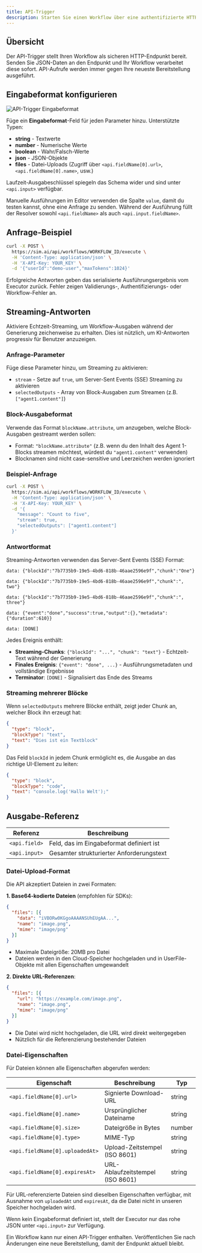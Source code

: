 ```yaml
---
title: API-Trigger
description: Starten Sie einen Workflow über eine authentifizierte HTTP-Anfrage
---
```



## Übersicht

Der API-Trigger stellt Ihren Workflow als sicheren HTTP-Endpunkt bereit. Senden Sie JSON-Daten an den Endpunkt und Ihr Workflow verarbeitet diese sofort. API-Aufrufe werden immer gegen Ihre neueste Bereitstellung ausgeführt.

## Eingabeformat konfigurieren

<div className='flex justify-center my-6'>
  <Image
    src='/static/triggers/api-trigger-light.png'
    alt='API-Trigger Eingabeformat'
    width={400}
    height={250}
    className='rounded-xl border border-border shadow-sm'
  />
</div>

Füge ein **Eingabeformat**-Feld für jeden Parameter hinzu. Unterstützte Typen:

- **string** - Textwerte
- **number** - Numerische Werte
- **boolean** - Wahr/Falsch-Werte
- **json** - JSON-Objekte
- **files** - Datei-Uploads (Zugriff über `<api.fieldName[0].url>`, `<api.fieldName[0].name>`, usw.)

Laufzeit-Ausgabeschlüssel spiegeln das Schema wider und sind unter `<api.input>` verfügbar.

Manuelle Ausführungen im Editor verwenden die Spalte `value`, damit du testen kannst, ohne eine Anfrage zu senden. Während der Ausführung füllt der Resolver sowohl `<api.fieldName>` als auch `<api.input.fieldName>`.

## Anfrage-Beispiel

```bash
curl -X POST \
  https://sim.ai/api/workflows/WORKFLOW_ID/execute \
  -H 'Content-Type: application/json' \
  -H 'X-API-Key: YOUR_KEY' \
  -d '{"userId":"demo-user","maxTokens":1024}'
```

Erfolgreiche Antworten geben das serialisierte Ausführungsergebnis vom Executor zurück. Fehler zeigen Validierungs-, Authentifizierungs- oder Workflow-Fehler an.

## Streaming-Antworten

Aktiviere Echtzeit-Streaming, um Workflow-Ausgaben während der Generierung zeichenweise zu erhalten. Dies ist nützlich, um KI-Antworten progressiv für Benutzer anzuzeigen.

### Anfrage-Parameter

Füge diese Parameter hinzu, um Streaming zu aktivieren:

- `stream` - Setze auf `true`, um Server-Sent Events (SSE) Streaming zu aktivieren
- `selectedOutputs` - Array von Block-Ausgaben zum Streamen (z.B. `["agent1.content"]`)

### Block-Ausgabeformat

Verwende das Format `blockName.attribute`, um anzugeben, welche Block-Ausgaben gestreamt werden sollen:
- Format: `"blockName.attribute"` (z.B. wenn du den Inhalt des Agent 1-Blocks streamen möchtest, würdest du `"agent1.content"` verwenden)
- Blocknamen sind nicht case-sensitive und Leerzeichen werden ignoriert

### Beispiel-Anfrage

```bash
curl -X POST \
  https://sim.ai/api/workflows/WORKFLOW_ID/execute \
  -H 'Content-Type: application/json' \
  -H 'X-API-Key: YOUR_KEY' \
  -d '{
    "message": "Count to five",
    "stream": true,
    "selectedOutputs": ["agent1.content"]
  }'
```

### Antwortformat

Streaming-Antworten verwenden das Server-Sent Events (SSE) Format:

```
data: {"blockId":"7b7735b9-19e5-4bd6-818b-46aae2596e9f","chunk":"One"}

data: {"blockId":"7b7735b9-19e5-4bd6-818b-46aae2596e9f","chunk":", two"}

data: {"blockId":"7b7735b9-19e5-4bd6-818b-46aae2596e9f","chunk":", three"}

data: {"event":"done","success":true,"output":{},"metadata":{"duration":610}}

data: [DONE]
```

Jedes Ereignis enthält:
- **Streaming-Chunks**: `{"blockId": "...", "chunk": "text"}` - Echtzeit-Text während der Generierung
- **Finales Ereignis**: `{"event": "done", ...}` - Ausführungsmetadaten und vollständige Ergebnisse
- **Terminator**: `[DONE]` - Signalisiert das Ende des Streams

### Streaming mehrerer Blöcke

Wenn `selectedOutputs` mehrere Blöcke enthält, zeigt jeder Chunk an, welcher Block ihn erzeugt hat:

```json
{
  "type": "block",
  "blockType": "text",
  "text": "Dies ist ein Textblock"
}
```

Das Feld `blockId` in jedem Chunk ermöglicht es, die Ausgabe an das richtige UI-Element zu leiten:

```json
{
  "type": "block",
  "blockType": "code",
  "text": "console.log('Hallo Welt');"
}
```

## Ausgabe-Referenz

| Referenz | Beschreibung |
|-----------|-------------|
| `<api.field>` | Feld, das im Eingabeformat definiert ist |
| `<api.input>` | Gesamter strukturierter Anforderungstext |

### Datei-Upload-Format

Die API akzeptiert Dateien in zwei Formaten:

**1. Base64-kodierte Dateien** (empfohlen für SDKs):

```json
{
  "files": [{
    "data": "iVBORw0KGgoAAAANSUhEUgAA...",
    "name": "image.png",
    "mime": "image/png"
  }]
}
```

- Maximale Dateigröße: 20MB pro Datei
- Dateien werden in den Cloud-Speicher hochgeladen und in UserFile-Objekte mit allen Eigenschaften umgewandelt

**2. Direkte URL-Referenzen**:

```json
{
  "files": [{
    "url": "https://example.com/image.png",
    "name": "image.png",
    "mime": "image/png"
  }]
}
```

- Die Datei wird nicht hochgeladen, die URL wird direkt weitergegeben
- Nützlich für die Referenzierung bestehender Dateien

### Datei-Eigenschaften

Für Dateien können alle Eigenschaften abgerufen werden:

| Eigenschaft | Beschreibung | Typ |
|----------|-------------|------|
| `<api.fieldName[0].url>` | Signierte Download-URL | string |
| `<api.fieldName[0].name>` | Ursprünglicher Dateiname | string |
| `<api.fieldName[0].size>` | Dateigröße in Bytes | number |
| `<api.fieldName[0].type>` | MIME-Typ | string |
| `<api.fieldName[0].uploadedAt>` | Upload-Zeitstempel (ISO 8601) | string |
| `<api.fieldName[0].expiresAt>` | URL-Ablaufzeitstempel (ISO 8601) | string |

Für URL-referenzierte Dateien sind dieselben Eigenschaften verfügbar, mit Ausnahme von `uploadedAt` und `expiresAt`, da die Datei nicht in unseren Speicher hochgeladen wird.

Wenn kein Eingabeformat definiert ist, stellt der Executor nur das rohe JSON unter `<api.input>` zur Verfügung.

<Callout type="warning">
Ein Workflow kann nur einen API-Trigger enthalten. Veröffentlichen Sie nach Änderungen eine neue Bereitstellung, damit der Endpunkt aktuell bleibt.
</Callout>
